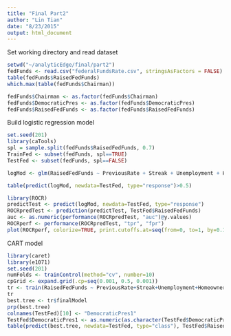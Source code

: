 ```yaml
---
title: "Final Part2"
author: "Lin Tian"
date: "8/23/2015"
output: html_document
---
```


Set working directory and read dataset

```r
setwd("~/analyticEdge/final/part2")
fedFunds <- read.csv("federalFundsRate.csv", stringsAsFactors = FALSE)
table(fedFunds$RaisedFedFunds)
which.max(table(fedFunds$Chairman))

fedFunds$Chairman <- as.factor(fedFunds$Chairman)
fedFunds$DemocraticPres <- as.factor(fedFunds$DemocraticPres)
fedFunds$RaisedFedFunds <- as.factor(fedFunds$RaisedFedFunds)
```

Build logistic regression model

```r
set.seed(201)
library(caTools)
spl = sample.split(fedFunds$RaisedFedFunds, 0.7)
TrainFed <- subset(fedFunds, spl==TRUE)
TestFed <- subset(fedFunds, spl==FALSE)

logMod <- glm(RaisedFedFunds ~ PreviousRate + Streak + Unemployment + HomeownershipRate + DemocraticPres + MonthsUntilElection, data=TrainFed, family=binomial)

table(predict(logMod, newdata=TestFed, type="response")>0.5)

library(ROCR)
predictTest <- predict(logMod, newdata=TestFed, type="response")
ROCRpredTest <- prediction(predictTest, TestFed$RaisedFedFunds)
auc <- as.numeric(performance(ROCRpredTest, "auc")@y.values)
ROCRperf <- performance(ROCRpredTest, "tpr", "fpr")
plot(ROCRperf, colorize=TRUE, print.cutoffs.at=seq(from=0, to=1, by=0.1), text.adj=c(-0.2, 1.7))
```

CART model

```r
library(caret)
library(e1071)
set.seed(201)
numFolds <- trainControl(method="cv", number=10)
cpGrid <- expand.grid(.cp=seq(0.001, 0.5, 0.001))
tr <- train(RaisedFedFunds ~ PreviousRate+Streak+Unemployment+HomeownershipRate+DemocraticPres+MonthsUntilElection, data=TrainFed, method="rpart", trControl=numFolds, tuneGrid=cpGrid)
tr
best.tree <- tr$finalModel
prp(best.tree)
colnames(TestFed)[10] <- "DemocraticPres1"
TestFed$DemocraticPres1 <- as.numeric(as.character(TestFed$DemocraticPres1))
table(predict(best.tree, newdata=TestFed, type="class"), TestFed$RaisedFedFunds)
```


